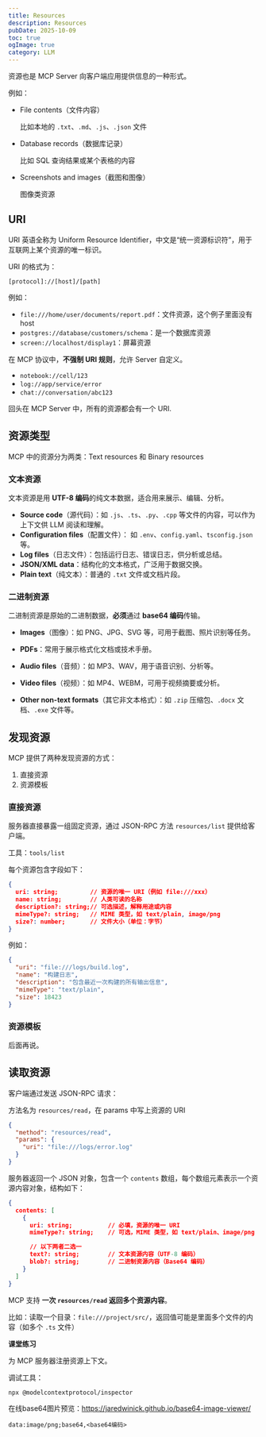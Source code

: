 ```yaml
---
title: Resources
description: Resources
pubDate: 2025-10-09
toc: true
ogImage: true
category: LLM
---
```


资源也是 MCP Server 向客户端应用提供信息的一种形式。

例如：

- File contents（文件内容）

  比如本地的 `.txt`、`.md`、`.js`、`.json` 文件

- Database records（数据库记录）

  比如 SQL 查询结果或某个表格的内容

- Screenshots and images（截图和图像）

  图像类资源

## URI

URI 英语全称为 Uniform Resource Identifier，中文是“统一资源标识符”，用于互联网上某个资源的唯一标识。

URI 的格式为：

```
[protocol]://[host]/[path]
```

例如：

- `file:///home/user/documents/report.pdf`：文件资源，这个例子里面没有 host
- `postgres://database/customers/schema`：是一个数据库资源
- `screen://localhost/display1`：屏幕资源

在 MCP 协议中，**不强制 URI 规则**，允许 Server 自定义。

- `notebook://cell/123`
- `log://app/service/error`
- `chat://conversation/abc123`

回头在 MCP Server 中，所有的资源都会有一个 URI.

## 资源类型

MCP 中的资源分为两类：Text resources 和 Binary resources

### 文本资源

文本资源是用 **UTF-8 编码**的纯文本数据，适合用来展示、编辑、分析。

- **Source code**（源代码）：如 `.js`、`.ts`、`.py`、`.cpp` 等文件的内容，可以作为上下文供 LLM 阅读和理解。
- **Configuration files**（配置文件）： 如 `.env`、`config.yaml`、`tsconfig.json` 等。
- **Log files**（日志文件）：包括运行日志、错误日志，供分析或总结。
- **JSON/XML data**：结构化的文本格式，广泛用于数据交换。
- **Plain text**（纯文本）：普通的 `.txt` 文件或文档片段。

### 二进制资源

二进制资源是原始的二进制数据，**必须**通过 **base64 编码**传输。

- **Images**（图像）：如 PNG、JPG、SVG 等，可用于截图、照片识别等任务。

- **PDFs**：常用于展示格式化文档或技术手册。

- **Audio files**（音频）：如 MP3、WAV，用于语音识别、分析等。

- **Video files**（视频）：如 MP4、WEBM，可用于视频摘要或分析。

- **Other non-text formats**（其它非文本格式）：如 `.zip` 压缩包、`.docx` 文档、`.exe` 文件等。

## 发现资源

MCP 提供了两种发现资源的方式：

1. 直接资源
2. 资源模板

### 直接资源

服务器直接暴露一组固定资源，通过 JSON-RPC 方法 `resources/list` 提供给客户端。

工具：`tools/list`

每个资源包含字段如下：

```json
{
  uri: string;         // 资源的唯一 URI（例如 file:///xxx）
  name: string;        // 人类可读的名称
  description?: string;// 可选描述，解释用途或内容
  mimeType?: string;   // MIME 类型，如 text/plain, image/png
  size?: number;       // 文件大小（单位：字节）
}
```

例如：

```json
{
  "uri": "file:///logs/build.log",
  "name": "构建日志",
  "description": "包含最近一次构建的所有输出信息",
  "mimeType": "text/plain",
  "size": 18423
}
```

### 资源模板

后面再说。

## 读取资源

客户端通过发送 JSON-RPC 请求：

方法名为 `resources/read`，在 params 中写上资源的 URI

```json
{
  "method": "resources/read",
  "params": {
    "uri": "file:///logs/error.log"
  }
}
```

服务器返回一个 JSON 对象，包含一个 `contents` 数组，每个数组元素表示一个资源内容对象，结构如下：

```json
{
  contents: [
    {
      uri: string;          // 必填，资源的唯一 URI
      mimeType?: string;    // 可选，MIME 类型，如 text/plain、image/png

      // 以下两者二选一
      text?: string;        // 文本资源内容（UTF-8 编码）
      blob?: string;        // 二进制资源内容（Base64 编码）
    }
  ]
}
```

MCP 支持 **一次 `resources/read` 返回多个资源内容**。

比如：读取一个目录：`file:///project/src/`，返回值可能是里面多个文件的内容（如多个 `.ts` 文件）

**课堂练习**

为 MCP 服务器注册资源上下文。

调试工具：

```bash
npx @modelcontextprotocol/inspector
```

在线base64图片预览：https://jaredwinick.github.io/base64-image-viewer/

```
data:image/png;base64,<base64编码>
```
